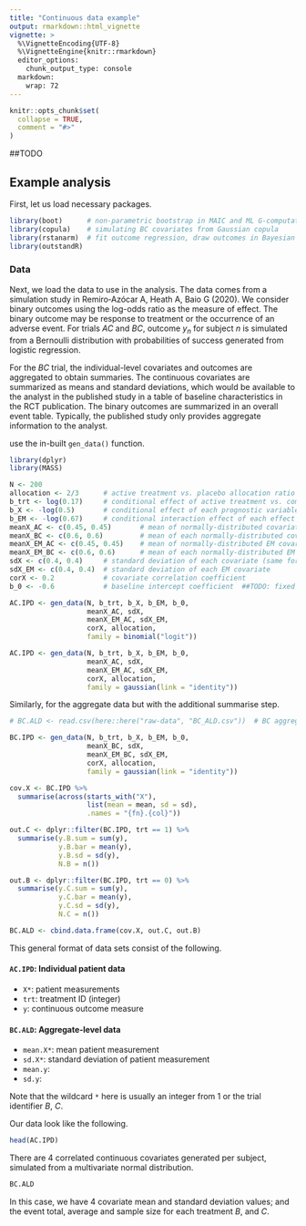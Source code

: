 ```yaml
---
title: "Continuous data example"
output: rmarkdown::html_vignette
vignette: >
  %\VignetteEncoding{UTF-8}
  %\VignetteEngine{knitr::rmarkdown}
  editor_options: 
    chunk_output_type: console
  markdown: 
    wrap: 72
---
```


```r
knitr::opts_chunk$set(
  collapse = TRUE,
  comment = "#>"
)
```

##TODO


## Example analysis

First, let us load necessary packages.

```r
library(boot)      # non-parametric bootstrap in MAIC and ML G-computation
library(copula)    # simulating BC covariates from Gaussian copula
library(rstanarm)  # fit outcome regression, draw outcomes in Bayesian G-computation
library(outstandR)
```

### Data

Next, we load the data to use in the analysis. The data comes from a
simulation study in Remiro‐Azócar A, Heath A, Baio G (2020). We consider
binary outcomes using the log-odds ratio as the measure of effect. The
binary outcome may be response to treatment or the occurrence of an
adverse event. For trials *AC* and *BC*, outcome $y_n$ for subject $n$
is simulated from a Bernoulli distribution with probabilities of success
generated from logistic regression.

For the *BC* trial, the individual-level covariates and outcomes are
aggregated to obtain summaries. The continuous covariates are summarized
as means and standard deviations, which would be available to the
analyst in the published study in a table of baseline characteristics in
the RCT publication. The binary outcomes are summarized in an overall
event table. Typically, the published study only provides aggregate
information to the analyst.

use the in-built `gen_data()` function.

```r
library(dplyr)
library(MASS)

N <- 200
allocation <- 2/3      # active treatment vs. placebo allocation ratio (2:1)
b_trt <- log(0.17)     # conditional effect of active treatment vs. common comparator
b_X <- -log(0.5)       # conditional effect of each prognostic variable
b_EM <- -log(0.67)     # conditional interaction effect of each effect modifier
meanX_AC <- c(0.45, 0.45)       # mean of normally-distributed covariate in AC trial
meanX_BC <- c(0.6, 0.6)         # mean of each normally-distributed covariate in BC
meanX_EM_AC <- c(0.45, 0.45)    # mean of normally-distributed EM covariate in AC trial
meanX_EM_BC <- c(0.6, 0.6)      # mean of each normally-distributed EM covariate in BC
sdX <- c(0.4, 0.4)     # standard deviation of each covariate (same for AC and BC)
sdX_EM <- c(0.4, 0.4)  # standard deviation of each EM covariate
corX <- 0.2            # covariate correlation coefficient  
b_0 <- -0.6            # baseline intercept coefficient  ##TODO: fixed value

AC.IPD <- gen_data(N, b_trt, b_X, b_EM, b_0,
                   meanX_AC, sdX, 
                   meanX_EM_AC, sdX_EM, 
                   corX, allocation,
                   family = binomial("logit"))

AC.IPD <- gen_data(N, b_trt, b_X, b_EM, b_0,
                   meanX_AC, sdX, 
                   meanX_EM_AC, sdX_EM, 
                   corX, allocation,
                   family = gaussian(link = "identity"))
```

Similarly, for the aggregate data but with the additional summarise step.

```r
# BC.ALD <- read.csv(here::here("raw-data", "BC_ALD.csv"))  # BC aggregate-level data

BC.IPD <- gen_data(N, b_trt, b_X, b_EM, b_0,
                   meanX_BC, sdX, 
                   meanX_EM_BC, sdX_EM, 
                   corX, allocation,
                   family = gaussian(link = "identity"))

cov.X <- BC.IPD %>%
  summarise(across(starts_with("X"),
                   list(mean = mean, sd = sd),
                   .names = "{fn}.{col}"))

out.C <- dplyr::filter(BC.IPD, trt == 1) %>%
  summarise(y.B.sum = sum(y),
            y.B.bar = mean(y),
            y.B.sd = sd(y),
            N.B = n())

out.B <- dplyr::filter(BC.IPD, trt == 0) %>%
  summarise(y.C.sum = sum(y),
            y.C.bar = mean(y),
            y.C.sd = sd(y),
            N.C = n())

BC.ALD <- cbind.data.frame(cov.X, out.C, out.B)
```

This general format of data sets consist of the following.

#### `AC.IPD`: Individual patient data

-   `X*`: patient measurements
-   `trt`: treatment ID (integer)
-   `y`: continuous outcome measure

#### `BC.ALD`: Aggregate-level data

-   `mean.X*`: mean patient measurement
-   `sd.X*`: standard deviation of patient measurement
-   `mean.y`:
-   `sd.y`:

Note that the wildcard `*` here is usually an integer from 1 or the
trial identifier *B*, *C*.

Our data look like the following.

```r
head(AC.IPD)
```

There are 4 correlated continuous covariates generated per subject,
simulated from a multivariate normal distribution.

```r
BC.ALD
```

In this case, we have 4 covariate mean and standard deviation values;
and the event total, average and sample size for each treatment *B*, and
*C*.

<!-- ### Output statistics -->

<!-- We will implement for MAIC, STC, and G-computation methods to obtain the -->
<!-- *marginal variance*, defined as -->

<!-- $$ -->
<!-- \frac{1}{n_C} + \frac{1}{n_{\bar{C}}} + \frac{1}{n_B} + \frac{1}{n_{\bar{B}}} -->
<!-- $$ -->

<!-- and the *marginal treatment effect*, defined as the log-odds ratio, -->

<!-- $$ -->
<!-- \log\left( \frac{n_B/(N_B-n_B)}{n_C/(N_B-n_{B})} \right) = \log(n_B n_{\bar{C}}) - \log(n_C n_{\bar{B}}) -->
<!-- $$ -->

<!-- where $\bar{C}$ is the compliment of $C$ so e.g. -->
<!-- $n_{\bar{C}} = N_C - n_c$. -->

<!-- ## Model fitting in R -->

<!-- The `{outstandR}` package has been written to be easy to use and -->
<!-- essential consists of a single function, `outstandR()`. This can be used -->
<!-- to run all of the different types of model, which we will call -->
<!-- *strategies*. The first two arguments of `outstandR()` are the -->
<!-- individual and aggregate-level data, respectively. -->

<!-- A `strategy` argument of `outstandR` takes functions called -->
<!-- `strategy_*()`, where the wildcard `*` is replaced by the name of the -->
<!-- particular method required, e.g. `strategy_maic()` for MAIC. Each -->
<!-- specific example is provided below. -->

<!-- ### MAIC -->

<!-- Using the individual level data for *AC* firstly we perform -->
<!-- non-parametric bootstrap of the `maic.boot` function with `R = 1000` -->
<!-- replicates. This function fits treatment coefficient for the marginal -->
<!-- effect for *A* vs *C*. The returned value is an object of class `boot` -->
<!-- from the `{boot}` package. We then calculate the bootstrap mean and -->
<!-- variance in the wrapper function `maic_boot_stats`. -->

<!-- The formula used in this model is -->

<!-- $$ -->
<!-- y = X_3 + X_4 + \beta_t X_1 + \beta_t X_2 -->
<!-- $$ -->

<!-- which corresponds to the following `R` `formula` object passed as an -->
<!-- argument to the strategy function. -->

<!-- ```{r} -->
<!-- lin_form <- as.formula("y ~ X3 + X4 + trt*X1 + trt*X2") -->
<!-- ``` -->

<!-- ```{r outstandR_maic} -->
<!-- outstandR_maic <- outstandR(AC.IPD, BC.ALD, -->
<!--                             strategy = strategy_maic(formula = lin_form, -->
<!--                                                      family = binomial(link = "logit"))) -->
<!-- ``` -->

<!-- The returned object is of class `outstandR`. -->

<!-- ```{r outstandR_maic-print} -->
<!-- outstandR_maic -->
<!-- ``` -->

<!-- We see that this is a list object with 3 parts, each containing -->
<!-- statistics between each pair of treatments. These are the mean -->
<!-- contrasts, variances and confidence intervals (CI), respectively. The -->
<!-- default CI is for 95% but can be altered in `outstandR` with the `CI` -->
<!-- argument. -->

<!-- ### STC -->

<!-- STC is the conventional outcome regression method. It involves fitting a -->
<!-- regression model of outcome on treatment and covariates to the IPD. IPD -->
<!-- effect modifiers are centred at the mean *BC* values. -->

<!-- $$ -->
<!-- g(\mu_n) = \beta_0 + (\boldsymbol{x}_n - \boldsymbol{\theta}) \beta_1 + (\beta_z + (\boldsymbol{x_n^{EM}} - \boldsymbol{\theta^{EM}}) \boldsymbol{\beta_2}) \; \mbox{I}(z_n=1) -->
<!-- $$ -->

<!-- where $\beta_0$ is the intercept, $\beta_1$ are the covariate -->
<!-- coefficients, $\beta_z$ and $\beta_2$ are the effect modifier -->
<!-- coefficients, $z_n$ are the indicator variables of effect alternative -->
<!-- treatment. $g(\cdot)$ is the link function e.g. $\log$. -->

<!-- As already mentioned, running the STC analysis is almost identical to -->
<!-- the previous analysis but we now use the `strategy_stc()` strategy -->
<!-- function instead and a formula with centered covariates. -->

<!-- $$ -->
<!-- y = X_3 + X_4 + \beta_t(X_1 - \bar{X_1}) + \beta_t(X_2 - \bar{X_2}) -->
<!-- $$ -->

<!-- However, `outstandR()` knows how to handle this so we can simply pass -->
<!-- the same (uncentred) formula as before. -->

<!-- ```{r outstandR_stc} -->
<!-- outstandR_stc <- outstandR(AC.IPD, BC.ALD, -->
<!--                            strategy = strategy_stc(formula = lin_form, -->
<!--                                                    family = binomial(link = "logit"))) -->
<!-- outstandR_stc -->
<!-- ``` -->

<!-- For the last two approaches, we perform G-computation firstly with a -->
<!-- frequentist MLE approach and then a Bayesian approach. -->

<!-- ### Parametric G-computation with maximum-likelihood estimation -->

<!-- G-computation marginalizes the conditional estimates by separating the -->
<!-- regression modelling from the estimation of the marginal treatment -->
<!-- effect for *A* versus *C*. First, a regression model of the observed -->
<!-- outcome $y$ on the covariates $x$ and treatment $z$ is fitted to the -->
<!-- *AC* IPD: -->

<!-- $$ -->
<!-- g(\mu_n) = \beta_0 + \boldsymbol{x}_n \boldsymbol{\beta_1} + (\beta_z + \boldsymbol{x_n^{EM}} \boldsymbol{\beta_2}) \; \mbox{I}(z_n = 1) -->
<!-- $$ -->

<!-- In the context of G-computation, this regression model is often called -->
<!-- the “Q-model.” Having fitted the Q-model, the regression coefficients -->
<!-- are treated as nuisance parameters. The parameters are applied to the -->
<!-- simulated covariates $x*$ to predict hypothetical outcomes for each -->
<!-- subject under both possible treatments. Namely, a pair of predicted -->
<!-- outcomes, also called potential outcomes, under *A* and under *C*, is -->
<!-- generated for each subject. -->

<!-- By plugging treatment *C* into the regression fit for every simulated -->
<!-- observation, we predict the marginal outcome mean in the hypothetical -->
<!-- scenario in which all units are under treatment *C*: -->

<!-- $$ -->
<!-- \hat{\mu}_0 = \int_{x^*} g^{-1} (\hat{\beta}_0 + x^* \hat{\beta}_1 ) p(x^*) \; \text{d}x^* -->
<!-- $$ -->

<!-- To estimate the marginal or population-average treatment effect for *A* -->
<!-- versus *C* in the linear predictor scale, one back-transforms to this -->
<!-- scale the average predictions, taken over all subjects on the natural -->
<!-- outcome scale, and calculates the difference between the average linear -->
<!-- predictions: -->

<!-- $$ -->
<!-- \hat{\Delta}^{(2)}_{10} = g(\hat{\mu}_1) - g(\hat{\mu}_0) -->
<!-- $$ -->

<!-- ```{r outstandR_gcomp_ml} -->
<!-- outstandR_gcomp_ml <- outstandR(AC.IPD, BC.ALD, -->
<!--                                 strategy = strategy_gcomp_ml(formula = lin_form, -->
<!--                                                              family = binomial(link = "logit"))) -->
<!-- outstandR_gcomp_ml -->
<!-- ``` -->

<!-- ### Bayesian G-computation with MCMC -->

<!-- The difference between Bayesian G-computation and its maximum-likelihood -->
<!-- counterpart is in the estimated distribution of the predicted outcomes. -->
<!-- The Bayesian approach also marginalizes, integrates or standardizes over -->
<!-- the joint posterior distribution of the conditional nuisance parameters -->
<!-- of the outcome regression, as well as the joint covariate distribution. -->

<!-- Draw a vector of size $N^*$ of predicted outcomes $y^*_z$ under each set -->
<!-- intervention $z^* \in \{0, 1\}$ from its posterior predictive -->
<!-- distribution under the specific treatment. This is defined as -->
<!-- $p(y^*_{z^*} \mid \mathcal{D}_{AC}) = \int_{\beta} p(y^*_{z^*} \mid \beta) p(\beta \mid \mathcal{D}_{AC}) d\beta$ -->
<!-- where $p(\beta \mid \mathcal{D}_{AC})$ is the posterior distribution of -->
<!-- the outcome regression coefficients $\beta$, which encode the -->
<!-- predictor-outcome relationships observed in the *AC* trial IPD. This is -->
<!-- given by: -->

<!-- $$ -->
<!-- p(y^*_{^z*} \mid \mathcal{D}_{AC}) = \int_{x^*} p(y^* \mid z^*, x^*, \mathcal{D}_{AC}) p(x^* \mid \mathcal{D}_{AC})\; \text{d}x^* -->
<!-- $$ -->

<!-- $$ -->
<!-- = \int_{x^*} \int_{\beta} p(y^* \mid z^*, x^*, \beta) p(x^* \mid \beta) p(\beta \mid \mathcal{D}_{AC})\; d\beta \; \text{d}x^* -->
<!-- $$ -->

<!-- In practice, the integrals above can be approximated numerically, using -->
<!-- full Bayesian estimation via Markov chain Monte Carlo (MCMC) sampling. -->

<!-- The average, variance and interval estimates of the marginal treatment -->
<!-- effect can be derived empirically from draws of the posterior density. -->

<!-- We can draw a vector of size $N^*$ of predicted outcomes $y^*_z$ under -->
<!-- each set intervention $z^*$ from its posterior predictive distribution -->
<!-- under the specific treatment. -->

<!-- ```{r outstandR_gcomp_stan} -->
<!-- outstandR_gcomp_stan <- outstandR(AC.IPD, BC.ALD, -->
<!--                                   strategy = strategy_gcomp_stan(formula = lin_form, -->
<!--                                                                  family = binomial(link = "logit"))) -->
<!-- outstandR_gcomp_stan -->
<!-- ``` -->

<!-- ### Multiple imputation marginalisation -->

<!-- ref -->

<!-- $$ -->
<!-- equation here -->
<!-- $$ -->

<!-- ```{r outstandR_mim} -->
<!-- outstandR_mim <- outstandR(AC.IPD, BC.ALD, -->
<!--                            strategy = strategy_mim(formula = lin_form, -->
<!--                                                    family = binomial(link = "logit"))) -->
<!-- outstandR_mim -->
<!-- ``` -->

<!-- ### Model comparison -->

<!-- Combine all outputs for log-odds ratio table of all contrasts and methods. -->

<!-- ```{r} -->
<!-- knitr::kable( -->
<!--   data.frame( -->
<!--   `MAIC` = unlist(outstandR_maic$contrasts), -->
<!--   `STC` = unlist(outstandR_stc$contrasts), -->
<!--   `Gcomp ML` = unlist(outstandR_gcomp_ml$contrasts), -->
<!--   `Gcomp Bayes` = unlist(outstandR_gcomp_stan$contrasts), -->
<!--   `MIM` = unlist(outstandR_mim$contrasts)) -->
<!-- ) -->
<!-- ``` -->
